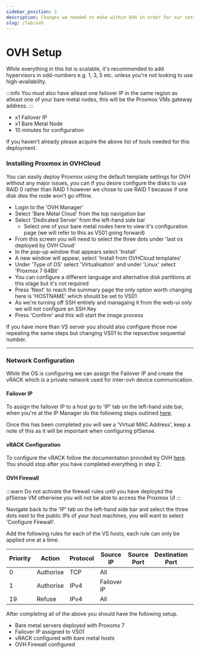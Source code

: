```yaml
---
sidebar_position: 2
description: Changes we needed to make within OVH in order for our setup to work as expected.
slug: /lab/ovh
---
```


# OVH Setup

While everything in this list is scalable, it's recommended to add hypervisors in odd-numbers e.g. 1, 3, 5 etc. unless you're not looking to use high-availability. 

:::info
You must also have atleast one failover IP in the same region as atleast one of your bare metal nodes, this will be the Proxmox VMs gateway address.
:::

<ul>
    <li>x1 Failover IP</li>
    <li>x1 Bare Metal Node</li>
    <li>10 minutes for configuration</li>
</ul>

If you haven't already please acquire the above list of tools needed for this deployment.

### Installing Proxmox in OVHCloud

You can easily deploy Proxmox using the default template settings for OVH without any major issues, you can if you desire configure the disks to use RAID 0 rather than RAID 1 however we chose to use RAID 1 because if one disk dies the node won't go offline.

- Login to the 'OVH Manager'
- Select 'Bare Metal Cloud' from the top navigation bar
- Select 'Dedicated Server' from the left-hand side bar
  - Select one of your bare metal nodes here to view it's configuration page (we will refer to this as VS01 going forward)
- From this screen you will need to select the three dots under 'last os deployed by OVH Cloud'
- In the pop-up window that appears select 'Install'
- A new window will appear, select 'Install from OVHCloud templates'
 - Under 'Type of OS' select 'Virtualisation' and under 'Linux' select 'Proxmox 7 64Bit'
 - You can configure a different language and alternative disk partitions at this stage but it's not required
- Press 'Next' to reach the summary page the only option worth changing here is 'HOSTNAME' which should be set to VS01
 - As we're turning off SSH entirely and managaing it from the web-ui only we will not configure an SSH Key
- Press 'Confirm' and this will start the image process 

If you have more than VS server you should also configure those now repeating the same steps but changing VS01 to the repsective sequential number.

---

### Network Configuration

While the OS is configuring we can assign the Failover IP and create the vRACK which is a private network used for inter-ovh device communication.

#### Failover IP

To assign the failover IP to a host go to 'IP' tab on the left-hand side bar, when you're at the IP Manager do the following steps outlined <a href="https://docs.ovh.com/gb/en/dedicated/ip-fo-move/" target="_blank">here</a>.

Once this has been completed you will see a 'Virtual MAC Address', keep a note of this as it will be important when configuring pfSense.

#### vRACK Configuration

To configure the vRACK follow the documentation provided by OVH <a href="https://docs.ovh.com/gb/en/dedicated/configuring-vrack-on-dedicated-servers/#step-1-ordering-the-vrack" target="_blank">here</a>. You should stop after you have completed everything in step 2.

#### OVH Firewall 

:::warn
Do not activate the firewall rules until you have deployed the pfSense VM otherwise you will not be able to access the Proxmox UI
:::

Navigate back to the 'IP' tab on the left-hand side bar and select the three dots next to the public IPs of your host machines, you will want to select 'Configure Firewall'.

Add the following rules for each of the VS hosts, each rule can only be applied one at a time.

Priority     | Action  | Protocol | Source IP | Source Port | Destination Port | Options | Status
------------ | ------- | -------- | --------- | ----------- | ---------------- | ------- | -------
0            | Authorise  | TCP   | All       |        |             | Established | Enabled
1            | Authorise  | IPv4  | Failover IP |      |             |     | Enabled
19           | Refuse  | IPv4  | All |      |             |     | Enabled


After completing all of the above you should have the following setup.

- Bare metal servers deployed with Proxomx 7
- Failover IP assigned to VS01
- vRACK configured with bare metal hosts
- OVH Firewall configured